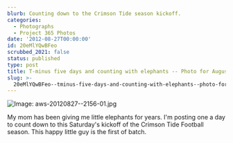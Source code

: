 ```yaml
---
blurb: Counting down to the Crimson Tide season kickoff.
categories:
  - Photographs
  - Project 365 Photos
date: '2012-08-27T00:00:00'
id: 20eMlYQwBFeo
scrubbed_2021: false
status: published
type: post
title: T-minus five days and counting with elephants -- Photo for August 27 2012
slug: >-
  20eMlYQwBFeo--tminus-five-days-and-counting-with-elephants--photo-for-august-27-2012
---
```


![Image: aws-20120827--2156-01.jpg](/aws-20120827--2156-01.jpg)

My mom has been giving me little elephants for years. I'm posting one a day to count down to this Saturday's kickoff of the Crimson Tide Football season. This happy little guy is the first of batch.

